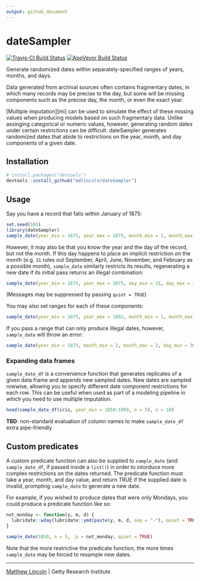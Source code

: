 ```yaml
---
output: github_document
---
```


dateSampler
===========

[![Travis-CI Build Status](https://travis-ci.org/mdlincoln/dateSampler.svg?branch=master)](https://travis-ci.org/mdlincoln/dateSampler)
[![AppVeyor Build Status](https://ci.appveyor.com/api/projects/status/github/mdlincoln/dateSampler?branch=master&svg=true)](https://ci.appveyor.com/project/mdlincoln/dateSampler)

Generate randomized dates within separately-specified ranges of years, months, and days.

Data generated from archival sources often contains fragmentary dates, in which many records may be precise to the day, but some will be missing components such as the precise day, the month, or even the exact year.

[Multiple imputation][mi] can be used to simulate the effect of these missing values when producing models based on such fragmentary data.
Unlike assinging categorical or numeric values, however, generating random dates under certain restrictions can be difficult.
dateSampler generates randomized dates that abide to restrictions on the year, month, and day components of a given date.

## Installation

```r
# install.packages("devtools")
devtools::install_github("mdlincoln/dateSampler")
```

## Usage

Say you have a record that falls within January of 1875:

```r
set.seed(101)
library(dateSampler)
sample_date(year_min = 1875, year_max = 1875, month_min = 1, month_max = 1, n = 5)
```

However, it may also be that you know the year and the day of the record, but not the month.
If this day happens to place an implicit restriction on the month (e.g. `31` rules out September, April, June, November, and February as a possible month), `sample_date` similarly restricts its results, regenerating a new date if its initial pass returns an illegal combination:

```r
sample_date(year_min = 1875, year_max = 1875, day_min = 31, day_max = 31, n = 5)
```

(Messages may be suppressed by passing `quiet = TRUE`)

You may also set ranges for each of these components:

```r
sample_date(year_min = 1875, year_max = 1892, month_min = 1, month_max = 5, n = 5)
```

If you pass a range that can only produce illegal dates, however, `sample_date` will throw an error:

```r
sample_date(year_min = 1875, month_min = 2, month_max = 2, day_min = 30, n = 5)
```

### Expanding data frames

`sample_date_df` is a convenience function that generates replicates of a given data frame and appends new sampled dates.
New dates are sampled rowwise, allowing you to specify different date component restrictions for each row.
This can be useful when used as part of a modeling pipeline in which you need to use multiple imputation.

```r
head(sample_date_df(iris, year_min = 1850:1999, n = 5), n = 10)
```

**TBD**: non-standard evaluation of column names to make `sample_date_df` extra pipe-friendly

## Custom predicates

A custom predicate function can also be supplied to `sample_date` (and `sample_date_df`, if passed inside a `list()`) in order to intorduce more complex restrictions on the dates returned.
The predicate function must take a year, month, and day value, and return TRUE if the supplied date is invalid, prompting `sample_date` to generate a new date.

For example, if you wished to produce dates that were only Mondays, you could produce a predicate function like so:

```r
not_monday <- function(y, m, d) {
  lubridate::wday(lubridate::ymd(paste(y, m, d, sep = "-"), quiet = TRUE)) != 2
}

sample_date(1850, n = 5, .p = not_monday, quiet = TRUE)
```

Note that the more restrictive the predicate function, the more times `sample_date` may be forced to resample new dates.

---
[Matthew Lincoln](http://matthewlincoln.net) | Getty Research Institute


